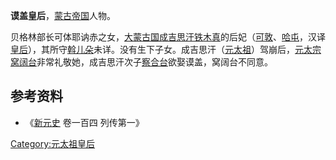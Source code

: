'''谟盖皇后'''，[[蒙古帝国|蒙古帝国]]人物。

贝格林部长可体耶讷赤之女，[[大蒙古国|大蒙古国]][[成吉思汗|成吉思汗]][[铁木真|铁木真]]的后妃（[[可敦|可敦]]、[[哈屯|哈屯]]，汉译[[皇后|皇后]]），其所守[[斡儿朵|斡儿朵]]未详。没有生下子女。成吉思汗（[[元太祖|元太祖]]）驾崩后，[[元太宗|元太宗]][[窝阔台|窝阔台]]非常礼敬她，成吉思汗次子[[察合台|察合台]]欲娶谟盖，窝阔台不同意。

== 参考资料 ==

*《[[新元史|新元史]] 卷一百四 列传第一》

{{元朝皇后}}
{{蒙古族人物小作品}}

[[Category:元太祖皇后|Category:元太祖皇后]]